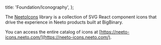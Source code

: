 
  title: 'Foundation/Iconography',
};

The [NeetoIcons](https://github.com/bigbinary/neeto-icons) library is a collection of SVG React component icons that drive the experience in Neeto products built at BigBinary.

You can access the entire catalog of icons at [https://neeto-icons.neeto.com/](https://neeto-icons.neeto.com/).
